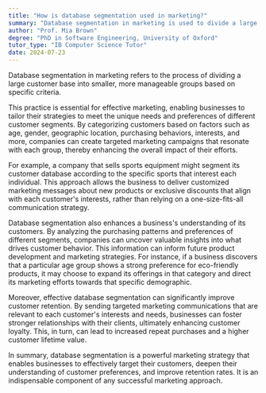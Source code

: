 ```yaml
---
title: "How is database segmentation used in marketing?"
summary: "Database segmentation in marketing is used to divide a large customer base into smaller groups based on specific criteria."
author: "Prof. Mia Brown"
degree: "PhD in Software Engineering, University of Oxford"
tutor_type: "IB Computer Science Tutor"
date: 2024-07-23
---
```


Database segmentation in marketing refers to the process of dividing a large customer base into smaller, more manageable groups based on specific criteria.

This practice is essential for effective marketing, enabling businesses to tailor their strategies to meet the unique needs and preferences of different customer segments. By categorizing customers based on factors such as age, gender, geographic location, purchasing behaviors, interests, and more, companies can create targeted marketing campaigns that resonate with each group, thereby enhancing the overall impact of their efforts.

For example, a company that sells sports equipment might segment its customer database according to the specific sports that interest each individual. This approach allows the business to deliver customized marketing messages about new products or exclusive discounts that align with each customer's interests, rather than relying on a one-size-fits-all communication strategy.

Database segmentation also enhances a business's understanding of its customers. By analyzing the purchasing patterns and preferences of different segments, companies can uncover valuable insights into what drives customer behavior. This information can inform future product development and marketing strategies. For instance, if a business discovers that a particular age group shows a strong preference for eco-friendly products, it may choose to expand its offerings in that category and direct its marketing efforts towards that specific demographic.

Moreover, effective database segmentation can significantly improve customer retention. By sending targeted marketing communications that are relevant to each customer's interests and needs, businesses can foster stronger relationships with their clients, ultimately enhancing customer loyalty. This, in turn, can lead to increased repeat purchases and a higher customer lifetime value.

In summary, database segmentation is a powerful marketing strategy that enables businesses to effectively target their customers, deepen their understanding of customer preferences, and improve retention rates. It is an indispensable component of any successful marketing approach.
    